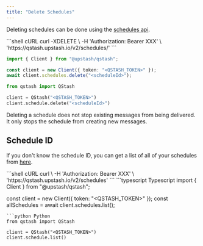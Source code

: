 ```yaml
---
title: "Delete Schedules"
---
```



Deleting schedules can be done using the [schedules api](/qstash/api/schedules/remove).

<CodeGroup>
```shell cURL
curl -XDELETE \
    -H 'Authorization: Bearer XXX' \
    'https://qstash.upstash.io/v2/schedules/<schedule_id>'
```

```typescript Typescript
import { Client } from "@upstash/qstash";

const client = new Client({ token: "<QSTASH_TOKEN>" });
await client.schedules.delete("<scheduleId>");
```

```python Python
from qstash import QStash

client = QStash("<QSTASH_TOKEN>")
client.schedule.delete("<scheduleId>")
```

</CodeGroup>

Deleting a schedule does not stop existing messages from being delivered. It
only stops the schedule from creating new messages.

## Schedule ID

If you don't know the schedule ID, you can get a list of all of your schedules
from [here](/qstash/api/schedules/list).

<CodeGroup>
```shell cURL
curl \
    -H 'Authorization: Bearer XXX' \
    'https://qstash.upstash.io/v2/schedules'
```
```typescript Typescript
import { Client } from "@upstash/qstash";

const client = new Client({ token: "<QSTASH_TOKEN>" });
const allSchedules = await client.schedules.list();
```
```python Python
from qstash import QStash

client = QStash("<QSTASH_TOKEN>")
client.schedule.list()
```
</CodeGroup>
